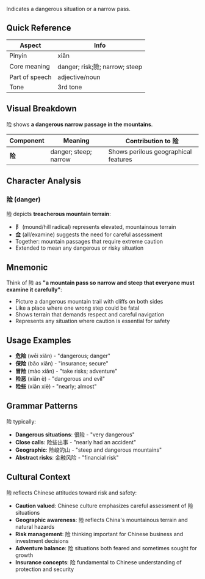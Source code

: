 Indicates a dangerous situation or a narrow pass.

## Quick Reference

| Aspect         | Info                           |
| -------------- | ------------------------------ |
| Pinyin         | xiǎn                           |
| Core meaning   | danger; risk;險; narrow; steep |
| Part of speech | adjective/noun                 |
| Tone           | 3rd tone                       |

## Visual Breakdown

险 shows **a dangerous narrow passage in the mountains**.

| Component | Meaning               | Contribution to 险                   |
| --------- | --------------------- | ------------------------------------ |
| **险**    | danger; steep; narrow | Shows perilous geographical features |

## Character Analysis

### 险 (danger)

险 depicts **treacherous mountain terrain**:

- **阝** (mound/hill radical) represents elevated, mountainous terrain
- **佥** (all/examine) suggests the need for careful assessment
- Together: mountain passages that require extreme caution
- Extended to mean any dangerous or risky situation

## Mnemonic

Think of 险 as **"a mountain pass so narrow and steep that everyone must examine it carefully"**:

- Picture a dangerous mountain trail with cliffs on both sides
- Like a place where one wrong step could be fatal
- Shows terrain that demands respect and careful navigation
- Represents any situation where caution is essential for safety

## Usage Examples

- **危险** (wēi xiǎn) - "dangerous; danger"
- **保险** (bǎo xiǎn) - "insurance; secure"
- **冒险** (mào xiǎn) - "take risks; adventure"
- **险恶** (xiǎn è) - "dangerous and evil"
- **险些** (xiǎn xiē) - "nearly; almost"

## Grammar Patterns

险 typically:

- **Dangerous situations**: 很险 - "very dangerous"
- **Close calls**: 险些出事 - "nearly had an accident"
- **Geographic**: 险峻的山 - "steep and dangerous mountains"
- **Abstract risks**: 金融风险 - "financial risk"

## Cultural Context

险 reflects Chinese attitudes toward risk and safety:

- **Caution valued**: Chinese culture emphasizes careful assessment of 险 situations
- **Geographic awareness**: 险 reflects China's mountainous terrain and natural hazards
- **Risk management**: 险 thinking important for Chinese business and investment decisions
- **Adventure balance**: 险 situations both feared and sometimes sought for growth
- **Insurance concepts**: 险 fundamental to Chinese understanding of protection and security

